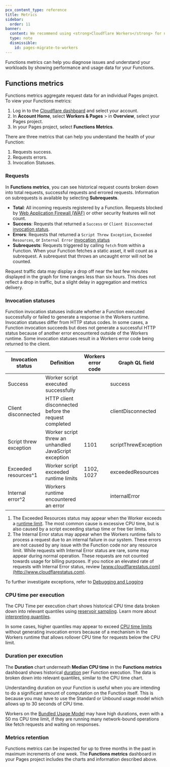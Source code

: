 ```yaml
---
pcx_content_type: reference
title: Metrics
sidebar:
  order: 11
banner:
  content: We recommend using <strong>Cloudflare Workers</strong> for new projects. For existing Pages projects, see our <a href="/workers/static-assets/migrate-from-pages/">migration guide</a> and <a href="/workers/static-assets/migrate-from-pages/#compatibility-matrix">compatibility matrix</a>.
  type: note
  dismissible:
    id: pages-migrate-to-workers
---
```


Functions metrics can help you diagnose issues and understand your workloads by showing performance and usage data for your Functions.

## Functions metrics

Functions metrics aggregate request data for an individual Pages project. To view your Functions metrics:

1. Log in to the [Cloudflare dashboard](https://dash.cloudflare.com) and select your account.
2. In **Account Home**, select **Workers & Pages** > in **Overview**, select your Pages project.
3. In your Pages project, select **Functions Metrics**.

There are three metrics that can help you understand the health of your Function:

1. Requests success.
2. Requests errors.
3. Invocation Statuses.

### Requests

In **Functions metrics**, you can see historical request counts broken down into total requests, successful requests and errored requests. Information on subrequests is available by selecting **Subrequests**.

- **Total**: All incoming requests registered by a Function. Requests blocked by [Web Application Firewall (WAF)](https://www.cloudflare.com/waf/) or other security features will not count.
- **Success**: Requests that returned a `Success` or `Client Disconnected` [invocation status](#invocation-statuses).
- **Errors**: Requests that returned a `Script Threw Exception`, `Exceeded Resources`, or `Internal Error` [invocation status](#invocation-statuses)
- **Subrequests**: Requests triggered by calling `fetch` from within a Function. When your Function fetches a static asset, it will count as a subrequest. A subrequest that throws an uncaught error will not be counted.

Request traffic data may display a drop off near the last few minutes displayed in the graph for time ranges less than six hours. This does not reflect a drop in traffic, but a slight delay in aggregation and metrics delivery.

### Invocation statuses

Function invocation statuses indicate whether a Function executed successfully or failed to generate a response in the Workers runtime. Invocation statuses differ from HTTP status codes. In some cases, a Function invocation succeeds but does not generate a successful HTTP status because of another error encountered outside of the Workers runtime. Some invocation statuses result in a Workers error code being returned to the client.

| Invocation status      | Definition                                            | Workers error code | Graph QL field       |
| ---------------------- | ----------------------------------------------------- | ------------------ | -------------------- |
| Success                | Worker script executed successfully                   |                    | success              |
| Client disconnected    | HTTP client disconnected before the request completed |                    | clientDisconnected   |
| Script threw exception | Worker script threw an unhandled JavaScript exception | 1101               | scriptThrewException |
| Exceeded resources^1   | Worker script exceeded runtime limits                 | 1102, 1027         | exceededResources    |
| Internal error^2       | Workers runtime encountered an error                  |                    | internalError        |

1. The Exceeded Resources status may appear when the Worker exceeds a [runtime limit](/workers/platform/limits/#request-limits). The most common cause is excessive CPU time, but is also caused by a script exceeding startup time or free tier limits.
2. The Internal Error status may appear when the Workers runtime fails to process a request due to an internal failure in our system. These errors are not caused by any issue with the Function code nor any resource limit. While requests with Internal Error status are rare, some may appear during normal operation. These requests are not counted towards usage for billing purposes. If you notice an elevated rate of requests with Internal Error status, review [www.cloudflarestatus.com](http://www.cloudflarestatus.com).

To further investigate exceptions, refer to [Debugging and Logging](/pages/functions/debugging-and-logging)

### CPU time per execution

The CPU Time per execution chart shows historical CPU time data broken down into relevant quantiles using [reservoir sampling](https://en.wikipedia.org/wiki/Reservoir_sampling). Learn more about [interpreting quantiles](https://www.statisticshowto.com/quantile-definition-find-easy-steps/).

In some cases, higher quantiles may appear to exceed [CPU time limits](/workers/platform/limits/#cpu-time) without generating invocation errors because of a mechanism in the Workers runtime that allows rollover CPU time for requests below the CPU limit.

### Duration per execution

The **Duration** chart underneath **Median CPU time** in the **Functions metrics** dashboard shows historical [duration](/workers/platform/limits/#duration) per Function execution. The data is broken down into relevant quantiles, similar to the CPU time chart.

Understanding duration on your Function is useful when you are intending to do a significant amount of computation on the Function itself. This is because you may have to use the Standard or Unbound usage model which allows up to 30 seconds of CPU time.

Workers on the [Bundled Usage Model](/workers/platform/pricing/#workers) may have high durations, even with a 50 ms CPU time limit, if they are running many network-bound operations like fetch requests and waiting on responses.

### Metrics retention

Functions metrics can be inspected for up to three months in the past in maximum increments of one week. The **Functions metrics** dashboard in your Pages project includes the charts and information described above.
